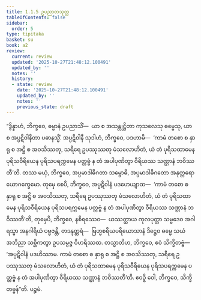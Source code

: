 ```yaml
---
title: 1.1.5 ဥပညာတသုတ္တ
tableOfContents: false
sidebar:
  order: 5
type: tipitaka
basket: su
book: a2
review:
  current: review
  updated: '2025-10-27T21:48:12.100491'
  updated_by: ''
  notes: ''
  history:
  - state: review
    date: '2025-10-27T21:48:12.100491'
    updated_by: ''
    notes: ''
    previous_state: draft
---
```



<ReviewStatus review={frontmatter.review} showDetails={true} />

<HypothesisAnnotation frontmatter={frontmatter} />

<DynamicBreadcrumb />

<Division number="5" book="a2" e="ch" v="15" p="52">

<Paragraph number="14" book="a2">
“ဒွိန္နာဟံ, ဘိက္ခဝေ, ဓမ္မာနံ ဥပညာသိံ—  ယာ စ အသန္တုဋ္ဌိတာ ကုသလေသု ဓမ္မေသု, ယာ စ အပ္ပဋိဝါနိတာ ပဓာနသ္မိံ. အပ္ပဋိဝါနီ သုဒါဟံ, ဘိက္ခဝေ, ပဒဟာမိ—  ‘ကာမံ တစော စ နှာရု စ အဋ္ဌိ စ အဝသိဿတု, သရီရေ ဥပဿုဿတု မံသလောဟိတံ, ယံ တံ ပုရိသထာမေန ပုရိသဝီရိယေန ပုရိသပရက္ကမေန ပတ္တဗ္ဗံ န တံ အပါပုဏိတွာ ဝီရိယဿ သဏ္ဌာနံ ဘဝိဿတီ’တိ. တဿ မယှံ, ဘိက္ခဝေ, အပ္ပမာဒါဓိဂတာ သမ္ဗောဓိ, အပ္ပမာဒါဓိဂတော အနုတ္တရော ယောဂက္ခေမော. တုမှေ စေပိ, ဘိက္ခဝေ, အပ္ပဋိဝါနံ ပဒဟေယျာထ—  ‘ကာမံ တစော စ နှာရု စ အဋ္ဌိ စ အဝသိဿတု, သရီရေ ဥပဿုဿတု မံသလောဟိတံ, ယံ တံ ပုရိသထာမေန ပုရိသဝီရိယေန ပုရိသပရက္ကမေန ပတ္တဗ္ဗံ န တံ အပါပုဏိတွာ ဝီရိယဿ သဏ္ဌာနံ ဘဝိဿတီ’တိ, တုမှေပိ, ဘိက္ခဝေ, နစိရဿေဝ—  ယဿတ္ထာယ ကုလပုတ္တာ သမ္မဒေဝ အဂါရသ္မာ အနဂါရိယံ ပဗ္ဗဇန္တိ, တဒနုတ္တရံ—  ဗြဟ္မစရိယပရိယောသာနံ ဒိဋ္ဌေဝ ဓမ္မေ သယံ အဘိညာ သစ္ဆိကတွာ ဥပသမ္ပဇ္ဇ ဝိဟရိဿထ. တသ္မာတိဟ, ဘိက္ခဝေ, ဧဝံ သိက္ခိတဗ္ဗံ—  ‘အပ္ပဋိဝါနံ ပဒဟိဿာမ. ကာမံ တစော စ နှာရု စ အဋ္ဌိ စ အဝသိဿတု, သရီရေ ဥပဿုဿတု မံသလောဟိတံ, ယံ တံ ပုရိသထာမေန ပုရိသဝီရိယေန ပုရိသပရက္ကမေန ပတ္တဗ္ဗံ န တံ အပါပုဏိတွာ ဝီရိယဿ သဏ္ဌာနံ ဘဝိဿတီ’တိ. ဧဝဉှိ ဝေါ, ဘိက္ခဝေ, သိက္ခိတဗ္ဗန်”တိ.

</Paragraph>
</Division>

<Paragraph number="15" type="center" book="a2">
ပဉ္စမံ.
</Paragraph>